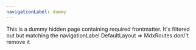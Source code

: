 ```yaml
---
navigationLabel: dummy
---
```


This is a dummy hidden page containing required frontmatter. It's filtered out but matching the navigationLabel DefaultLayout => MdxRoutes don/'t remove it
